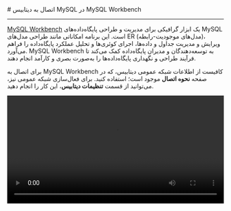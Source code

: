 
<Layout>
<Head>
<title>مستندات اتصال به دیتابیس MySQL با MySQL Workbench - لیارا</title>
</Head>
# اتصال به دیتابیس MySQL در MySQL Workbench
<hr className="mb-2" />

<a href="https://www.mysql.com/products/workbench/" className="text-[#2196f3] ">MySQL Workbench</a> یک ابزار گرافیکی برای مدیریت و طراحی پایگاه‌داده‌های MySQL است. این برنامه امکاناتی مانند طراحی مدل‌های ER (مدل‌های موجودیت-رابطه)، ویرایش و مدیریت جداول و داده‌ها، اجرای کوئری‌ها و تحلیل عملکرد پایگاه‌داده را فراهم می‌آورد. MySQL Workbench به توسعه‌دهندگان و مدیران پایگاه‌داده کمک می‌کند تا فرآیند طراحی و نگهداری پایگاه‌داده‌ها را به‌صورت بصری و کارآمد انجام دهند.

<div className="h-2" />

برای اتصال به MySQL Workbench کافیست از اطلاعات شبکه عمومی دیتابیس، که در صفحه <b>نحوه اتصال</b> موجود است؛ استفاده کنید.
برای فعال‌سازی شبکه عمومی نیز، می‌توانید از قسمت <b>تنظیمات دیتابیس</b>، این کار را انجام دهید.
<div className="h-4" />

<video
  src="https://files.liara.ir/liara/mysql/mysql-workbench.mp4"
  controls="controls"
  className="block w-full"
  width="100%"
/>

</Layout>